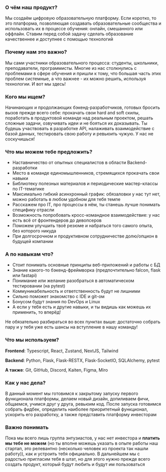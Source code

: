 ### О чём наш продукт?

Мы создаём цифровую образовательную платформу. Если коротко, то это платформа, позволяющая создавать образовательные сообщества и использовать их в процессе обучения: онлайн, смешанного или оффлайн. Ставим перед собой задачу сделать образование качественнее и доступнее с помощью технологий

### Почему нам это важно?

Мы сами участники образовательного процесса: студенты, школьники, преподаватели, программисты. Многие из нас столкнулись с проблемами в сфере обучения и пришли к тому, что большая часть этих проблем системные, а что важнее - их можно решить, используя технологии. И вот мы здесь!

### Кого мы ищем?

Начинающих и продолжающих бэкенд-разработчиков, готовых бросить вызов прежде всего себе: прокачать свои hard and soft скилы, поработать в продуктовой команде над реальным проектом, решать сложные задачи, озвучивать идеи и не бояться их доказывать. Ты будешь участвовать в разработке API, налаживать взаимодействие с базой данных, тестировать свою работу и ревьюить чужую. У нас не соскучишься!

### Что мы можем тебе предложить?

- Наставничество от опытных специалистов в области Backend-разработки
- Место в команде единомышленников, стремящихся прокачать свои навыки
- Библиотеку полезных материалов и периодические мастер-классы по IT-тематике
- Максимально гибкий асинхронный график: обязаловки у нас тут нет, можно работать в любом удобном для тебя темпе
- Расскажем про IT, про процессы в нём, ты станешь лучше понимать специфику отрасли
- Возможность попробовать кросс-командное взаимодействие: у нас есть всё от фронтендеров до девопсеров
- Поможем улучшить твоё резюме и набраться того самого опыта, без которого никуда
- При долгосрочном и продуктивном сотрудничестве долю/опцион в будущей компании

### А по навыкам что?

- Стоит понимать основные принципы веб-приложений и работы с БД
- Знание какого-то бэкенд-фреймворка (предпочтительно falcon, flask или fastapi)
- Понимание или желание разобраться в автоматическом тестировании (на pytest)
- Коммуникабельность и ответственность будут не лишними
- Сильно поможет знакомство с IDE и git-ом
- Бонусом будут знания по DevOps и Linux
- А если у тебя есть и другие навыки, и ты видишь как можешь их применить, то вперёд!

Не обязательно разбираться во всех пунктах выше: достаточно собрать пару и у тебя уже есть шансы на вступление в нашу команду!

### Что мы используем?

**Frontend**: Typescript, React, Zustand, NextJS, Tailwind

**Backend**: Python, Flask, Flask-RESTX, Flask-SocketIO, SQLAlchemy, pytest 

**А также**: Git, GitHub, Discord, Kaiten, Figma, Miro

### Как у нас дела?

В данный момент мы готовимся к закрытому запуску первого функционала платформы, делаем новый дизайн, допиливаем фичи, общаемся, учимся друг у друга, ревьюим код. После запуска готовимся собрать фидбек, определить наиболее приоритетный функционал, ускорить его разработку, а также представить платформу инвесторам

### Важно понимать

Пока мы всего лишь группа энтузиастов, у нас нет инвестора и **платить мы тебе не можем** (но ты вполне можешь указать в опыте работы наш стартап, это релевантно (несколько человек из проекта так нашли работу)), как и устроить тебя официально. В дальнейшем мы с радостью пригласим тебя в штат, но для этого нужно прежде всего создать продукт, который будут любить и будут им пользоваться
